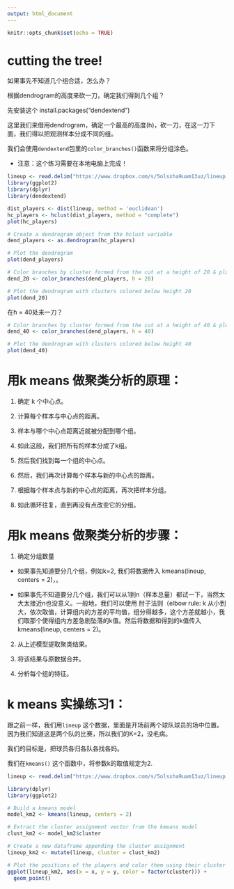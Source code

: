 ```yaml
---
output: html_document
---
```


```r
knitr::opts_chunk$set(echo = TRUE)
```

# cutting the tree!

如果事先不知道几个组合适，怎么办？

根据dendrogram的高度来砍一刀，确定我们得到几个组？

先安装这个
install.packages("dendextend") 

这里我们来借用dendrogram，确定一个最高的高度(h)，砍一刀，在这一刀下面，我们得以把观测样本分成不同的组。

我们会使用`dendextend`包里的`color_branches()`函数来将分组涂色。

* 注意：这个练习需要在本地电脑上完成！

```r
lineup <- read.delim("https://www.dropbox.com/s/5olsxha9uam13uz/lineup.txt?dl=1")
library(ggplot2)
library(dplyr)
library(dendextend)

dist_players <- dist(lineup, method = 'euclidean')
hc_players <- hclust(dist_players, method = "complete")
plot(hc_players)
```

```r
# Create a dendrogram object from the hclust variable
dend_players <- as.dendrogram(hc_players)

# Plot the dendrogram
plot(dend_players)

```

```r
# Color branches by cluster formed from the cut at a height of 20 & plot
dend_20 <- color_branches(dend_players, h = 20)

# Plot the dendrogram with clusters colored below height 20
plot(dend_20)

```

在h = 40处来一刀？
```r

# Color branches by cluster formed from the cut at a height of 40 & plot
dend_40 <- color_branches(dend_players, h = 40)

# Plot the dendrogram with clusters colored below height 40
plot(dend_40)
```


# 用k means 做聚类分析的原理：

1. 确定 k 个中心点。

2. 计算每个样本与中心点的距离。

3. 样本与哪个中心点距离近就被分配到哪个组。

4. 如此这般，我们把所有的样本分成了k组。

5. 然后我们找到每一个组的中心点。

6. 然后，我们再次计算每个样本与新的中心点的距离。

7. 根据每个样本点与新的中心点的距离，再次把样本分组。

8. 如此循环往复，直到再没有点改变它的分组。


# 用k means 做聚类分析的步骤：

1. 确定分组数量

  * 如果事先知道要分几个组，例如k=2, 我们将数据传入 kmeans(lineup, centers = 2)，。
  
  * 如果事先不知道要分几个组，我们可以从1到n（样本总量）都试一下，当然太大太接近n也没意义。一般地，我们可以使用 肘子法则（elbow rule: k 从小到大，依次取值，计算组内的方差的平均值，组分得越多，这个方差就越小，我们取那个使得组内方差急剧坠落的k值。然后将数据和得到的k值传入 kmeans(lineup, centers = 2)。

2. 从上述模型提取聚类结果。

3. 将该结果与原数据合并。

4. 分析每个组的特征。

# k means 实操练习1：

跟之前一样，我们用`lineup` 这个数据，里面是开场前两个球队球员的场中位置。
因为我们知道这是两个队的比赛，所以我们的K=2，没毛病。

我们的目标是，把球员各归各队各找各妈。

我们在`kmeans()` 这个函数中，将参数k的取值规定为2.

```r
lineup <- read.delim("https://www.dropbox.com/s/5olsxha9uam13uz/lineup.txt?dl=1")
```


```r
library(dplyr)
library(ggplot2)

# Build a kmeans model
model_km2 <- kmeans(lineup, centers = 2)

# Extract the cluster assignment vector from the kmeans model
clust_km2 <- model_km2$cluster

# Create a new dataframe appending the cluster assignment
lineup_km2 <- mutate(lineup, cluster = clust_km2)
```

```r
# Plot the positions of the players and color them using their cluster
ggplot(lineup_km2, aes(x = x, y = y, color = factor(cluster))) +
  geom_point()
```